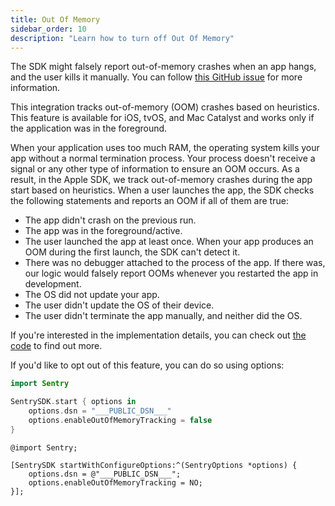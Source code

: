 ```yaml
---
title: Out Of Memory
sidebar_order: 10
description: "Learn how to turn off Out Of Memory"
---
```


<Alert level="info" title="Important">

The SDK might falsely report out-of-memory crashes when an app hangs, and the user kills it manually. You can follow [this GitHub issue](https://github.com/getsentry/sentry-cocoa/issues/1645) for more information.

</Alert>

This integration tracks out-of-memory (OOM) crashes based on heuristics. This feature is available for iOS, tvOS, and Mac Catalyst and works only if the application was in the foreground.

When your application uses too much RAM, the operating system kills your app without a normal termination process. Your process doesn't receive a signal or any other type of information to ensure an OOM occurs. As a result, in the Apple SDK, we track out-of-memory crashes during the app start based on heuristics.
When a user launches the app, the SDK checks the following statements and reports an OOM if all of them are true:

* The app didn't crash on the previous run.
* The app was in the foreground/active.
* The user launched the app at least once. When your app produces an OOM during the first launch, the SDK can't detect it.
* There was no debugger attached to the process of the app. If there was, our logic would falsely report OOMs whenever you restarted the app in development.
* The OS did not update your app.
* The user didn't update the OS of their device.
* The user didn't terminate the app manually, and neither did the OS.

If you're interested in the implementation details, you can check out [the code](https://github.com/getsentry/sentry-cocoa/blob/master/Sources/Sentry/SentryOutOfMemoryLogic.m) to find out more.

If you'd like to opt out of this feature, you can do so using options:

```swift {tabTitle:Swift}
import Sentry

SentrySDK.start { options in
    options.dsn = "___PUBLIC_DSN___"
    options.enableOutOfMemoryTracking = false
}
```

```objc {tabTitle:Objective-C}
@import Sentry;

[SentrySDK startWithConfigureOptions:^(SentryOptions *options) {
    options.dsn = @"___PUBLIC_DSN___";
    options.enableOutOfMemoryTracking = NO;
}];

```
